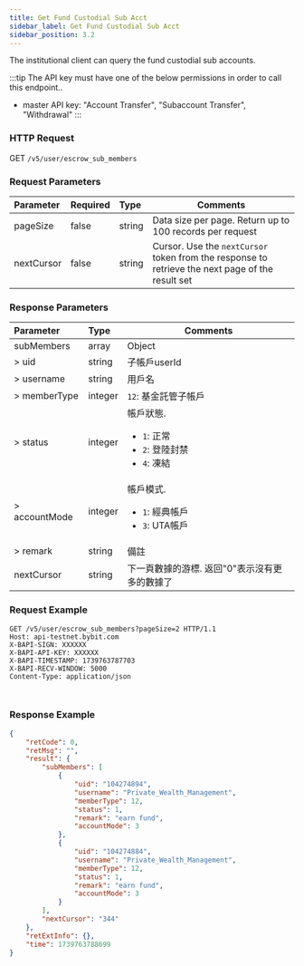 ```yaml
---
title: Get Fund Custodial Sub Acct
sidebar_label: Get Fund Custodial Sub Acct
sidebar_position: 3.2
---
```

The institutional client can query the fund custodial sub accounts.

:::tip
The API key must have one of the below permissions in order to call this endpoint..
* master API key: "Account Transfer", "Subaccount Transfer", "Withdrawal"
:::

### HTTP Request
GET `/v5/user/escrow_sub_members`

### Request Parameters
| Parameter | Required | Type | Comments|
|:----- |:-------|:-----|------ |
|pageSize |false |string |Data size per page. Return up to 100 records per request|
|nextCursor |false |string |Cursor. Use the `nextCursor` token from the response to retrieve the next page of the result set|

### Response Parameters
| Parameter | Type | Comments|
|:----- |:-----|----- |
|subMembers |array |Object |
|> uid |string |子帳戶userId |
|> username |string |用戶名|
|> memberType |integer |`12`: 基金託管子帳戶 |
|> status |integer |帳戶狀態.<ul><li>`1`: 正常</li><li>`2`: 登陸封禁</li><li>`4`: 凍結 </li></ul>|
|> accountMode |integer |帳戶模式.<ul><li>`1`: 經典帳戶</li><li>`3`: UTA帳戶 </li></ul>|
|> remark |string |備註 |
|nextCursor |string |下一頁數據的游標. 返回"0"表示沒有更多的數據了|

### Request Example

<Tabs groupId="programming-languages">
<TabItem value="http" label="HTTP">

```http
GET /v5/user/escrow_sub_members?pageSize=2 HTTP/1.1
Host: api-testnet.bybit.com
X-BAPI-SIGN: XXXXXX
X-BAPI-API-KEY: XXXXXX
X-BAPI-TIMESTAMP: 1739763787703
X-BAPI-RECV-WINDOW: 5000
Content-Type: application/json
```

</TabItem>
<TabItem value="python" label="Python">

```python

```

</TabItem>

<TabItem value="Node" label="Node.js">

```n4js

```

</TabItem>
</Tabs>

### Response Example

```json
{
    "retCode": 0,
    "retMsg": "",
    "result": {
        "subMembers": [
            {
                "uid": "104274894",
                "username": "Private_Wealth_Management",
                "memberType": 12,
                "status": 1,
                "remark": "earn fund",
                "accountMode": 3
            },
            {
                "uid": "104274884",
                "username": "Private_Wealth_Management",
                "memberType": 12,
                "status": 1,
                "remark": "earn fund",
                "accountMode": 3
            }
        ],
        "nextCursor": "344"
    },
    "retExtInfo": {},
    "time": 1739763788699
}
```
